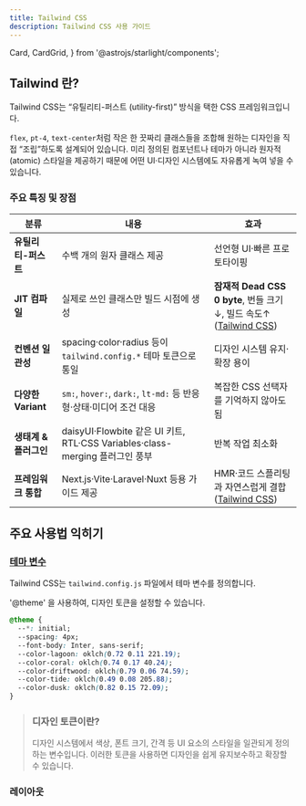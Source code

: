 ```yaml
---
title: Tailwind CSS
description: Tailwind CSS 사용 가이드
---
```


  Card,
  CardGrid,
} from '@astrojs/starlight/components';

## Tailwind 란?

Tailwind CSS는 “유틸리티-퍼스트 (utility-first)” 방식을 택한 CSS 프레임워크입니다.

`flex`, `pt-4`, `text-center`처럼 작은 한 끗짜리 클래스들을 조합해
원하는 디자인을 직접 “조립”하도록 설계되어 있습니다.
미리 정의된 컴포넌트나 테마가 아니라 원자적(atomic) 스타일을 제공하기 때문에
어떤 UI·디자인 시스템에도 자유롭게 녹여 넣을 수 있습니다.

### 주요 특징 및 장점

| 분류                  | 내용                                                                         | 효과                                                                   |
| --------------------- | ---------------------------------------------------------------------------- | ---------------------------------------------------------------------- |
| **유틸리티-퍼스트**   | 수백 개의 원자 클래스 제공                                                   | 선언형 UI·빠른 프로토타이핑                                            |
| **JIT 컴파일**        | 실제로 쓰인 클래스만 빌드 시점에 생성                                        | **잠재적 Dead CSS 0 byte**, 번들 크기↓, 빌드 속도↑ ([Tailwind CSS][1]) |
| **컨벤션 일관성**     | spacing·color·radius 등이 `tailwind.config.*` 테마 토큰으로 통일             | 디자인 시스템 유지·확장 용이                                           |
| **다양한 Variant**    | `sm:`, `hover:`, `dark:`, `lt-md:` 등 반응형·상태·미디어 조건 대응           | 복잡한 CSS 선택자를 기억하지 않아도 됨                                 |
| **생태계 & 플러그인** | daisyUI·Flowbite 같은 UI 키트, RTL·CSS Variables·class-merging 플러그인 풍부 | 반복 작업 최소화                                                       |
| **프레임워크 통합**   | Next.js·Vite·Laravel·Nuxt 등용 가이드 제공                                   | HMR·코드 스플리팅과 자연스럽게 결합 ([Tailwind CSS][2])                |

[1]: https://tailwindcss.com/docs/utility-first?utm_source=chatgpt.com 'Styling with utility classes - Core concepts - Tailwind CSS'
[2]: https://tailwindcss.com/docs/installation/framework-guides?utm_source=chatgpt.com 'Framework guides - Installation - Tailwind CSS'

## 주요 사용법 익히기

### [테마 변수](https://tailwindcss.com/docs/theme)

Tailwind CSS는 `tailwind.config.js` 파일에서 테마 변수를 정의합니다.

'@theme' 을 사용하여, 디자인 토큰을 설정할 수 있습니다.

```CSS
@theme {
  --*: initial;
  --spacing: 4px;
  --font-body: Inter, sans-serif;
  --color-lagoon: oklch(0.72 0.11 221.19);
  --color-coral: oklch(0.74 0.17 40.24);
  --color-driftwood: oklch(0.79 0.06 74.59);
  --color-tide: oklch(0.49 0.08 205.88);
  --color-dusk: oklch(0.82 0.15 72.09);
}
```

> ### 디자인 토큰이란?
>
> 디자인 시스템에서 색상, 폰트 크기, 간격 등 UI 요소의 스타일을 일관되게 정의하는 변수입니다.
> 이러한 토큰을 사용하면
> 디자인을 쉽게 유지보수하고 확장할 수 있습니다.

### 레이아웃
